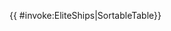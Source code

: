 {{ {{{subst|safesubst:}}}#invoke:EliteShips|SortableTable}}<noinclude>

{{Documentation}}</noinclude>